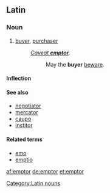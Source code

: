 ==Latin==
===Noun===
{{la-noun|ēmptor|emptoris|ēmptōris|m|third}}
# [[buyer]], [[purchaser]]
#: ''[[caveat emptor|Caveat '''emptor''']].''
#:: May the '''buyer''' [[beware]].

====Inflection====
{{ladecl3}}
{{la-decl-3rd|emptor|ēmptor|emptor|ēmptōr}}

====See also====
*[[negotiator]]
*[[mercator]]
*[[caupo]] 
*[[institor]]

====Related terms====
* [[emo#Latin|emo]]
* [[emptio]]

[[Category:Latin nouns]]

[[af:emptor]]
[[de:emptor]]
[[et:emptor]]